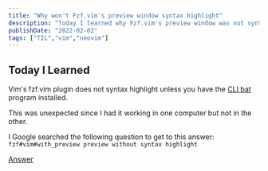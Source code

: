 ```yaml
---
title: "Why won't Fzf.vim's preview window syntax highlight"
description: "Today I learned why Fzf.vim's preview window was not syntax highlighting."
publishDate: "2022-02-02"
tags: ["TIL","vim","neovim"]
---
```

## Today I Learned

Vim's fzf.vim plugin does not syntax highlight unless you have the [CLI bat](https://github.com/sharkdp/bat) program installed.

This was unexpected since I had it working in one computer but not in the other.

I Google searched the following question to get to this answer: `fzf#vim#with_preview preview without syntax highlight`

[Answer](https://github.com/junegunn/fzf.vim/issues/1207)

